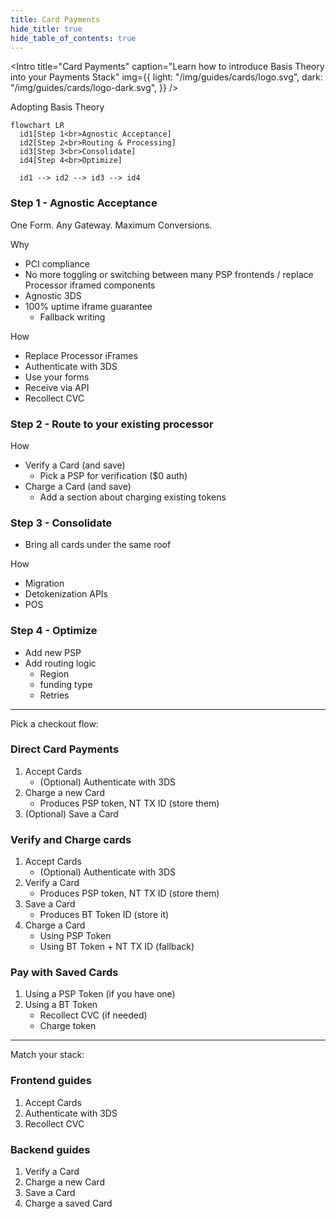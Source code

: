 ```yaml
---
title: Card Payments
hide_title: true
hide_table_of_contents: true
---
```



<Intro
  title="Card Payments"
  caption="Learn how to introduce Basis Theory into your Payments Stack"
  img={{
    light: "/img/guides/cards/logo.svg",
    dark: "/img/guides/cards/logo-dark.svg",
  }}
/>

Adopting Basis Theory

```mermaid
flowchart LR
  id1[Step 1<br>Agnostic Acceptance]
  id2[Step 2<br>Routing & Processing]
  id3[Step 3<br>Consolidate]
  id4[Step 4<br>Optimize]

  id1 --> id2 --> id3 --> id4
```


### Step 1 - Agnostic Acceptance

One Form. Any Gateway. Maximum Conversions.

Why
- PCI compliance
- No more toggling or switching between many PSP frontends / replace Processor iframed components
- Agnostic 3DS
- 100% uptime iframe guarantee
  - Fallback writing

How
- Replace Processor iFrames
- Authenticate with 3DS
- Use your forms
- Receive via API
- Recollect CVC

### Step 2 - Route to your existing processor

How
- Verify a Card (and save)
  - Pick a PSP for verification ($0 auth)
- Charge a Card (and save)
  - Add a section about charging existing tokens

### Step 3 - Consolidate
- Bring all cards under the same roof

How
- Migration
- Detokenization APIs
- POS

### Step 4 - Optimize
- Add new PSP
- Add routing logic
  - Region
  - funding type
  - Retries


[//]: # (- Store the last four digits and expiration date to later display to the customer)

[//]: # (- Use cheaper debit rails to process debit cards)

[//]: # (- Leverage localized payment processors for cards of a specific region)

[//]: # (- Prevent accepting cards from high-risk issuers with higher chargeback or fraud rates)



---

Pick a checkout flow:

### Direct Card Payments
1. Accept Cards
   - (Optional) Authenticate with 3DS
2. Charge a new Card
   - Produces PSP token, NT TX ID (store them)
3. (Optional) Save a Card

### Verify and Charge cards
1. Accept Cards
   - (Optional) Authenticate with 3DS
2. Verify a Card
   - Produces PSP token, NT TX ID (store them)
3. Save a Card
   - Produces BT Token ID (store it)
4. Charge a Card
   - Using PSP Token
   - Using BT Token + NT TX ID (fallback)

### Pay with Saved Cards
1. Using a PSP Token (if you have one)
2. Using a BT Token
   - Recollect CVC (if needed)
   - Charge token

---

Match your stack:

### Frontend guides
1. Accept Cards
2. Authenticate with 3DS
3. Recollect CVC

### Backend guides
1. Verify a Card
2. Charge a new Card
3. Save a Card
4. Charge a saved Card
